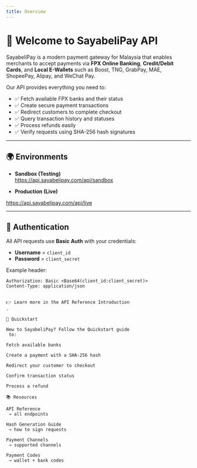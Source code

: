 ```yaml
---
title: Overview
---
```


# 👋 Welcome to SayabeliPay API

SayabeliPay is a modern payment gateway for Malaysia that enables merchants to accept payments via **FPX Online Banking**, **Credit/Debit Cards**, and **Local E-Wallets** such as Boost, TNG, GrabPay, MAE, ShopeePay, Alipay, and WeChat Pay.

Our API provides everything you need to:

- ✅ Fetch available FPX banks and their status  
- ✅ Create secure payment transactions  
- ✅ Redirect customers to complete checkout  
- ✅ Query transaction history and statuses  
- ✅ Process refunds easily  
- ✅ Verify requests using SHA-256 hash signatures  

---

## 🌍 Environments

- **Sandbox (Testing)**  
https://api.sayabelipay.com/api/sandbox


- **Production (Live)**  


https://api.sayabelipay.com/api/live


---

## 🔐 Authentication

All API requests use **Basic Auth** with your credentials:  

- **Username** = `client_id`  
- **Password** = `client_secret`  

Example header:

```http
Authorization: Basic <Base64(client_id:client_secret)>
Content-Type: application/json


👉 Learn more in the API Reference Introduction
.

🚀 Quickstart

New to SayabeliPay? Follow the Quickstart guide
 to:

Fetch available banks

Create a payment with a SHA-256 hash

Redirect your customer to checkout

Confirm transaction status

Process a refund

📚 Resources

API Reference
 → all endpoints

Hash Generation Guide
 → how to sign requests

Payment Channels
 → supported channels

Payment Codes
 → wallet + bank codes